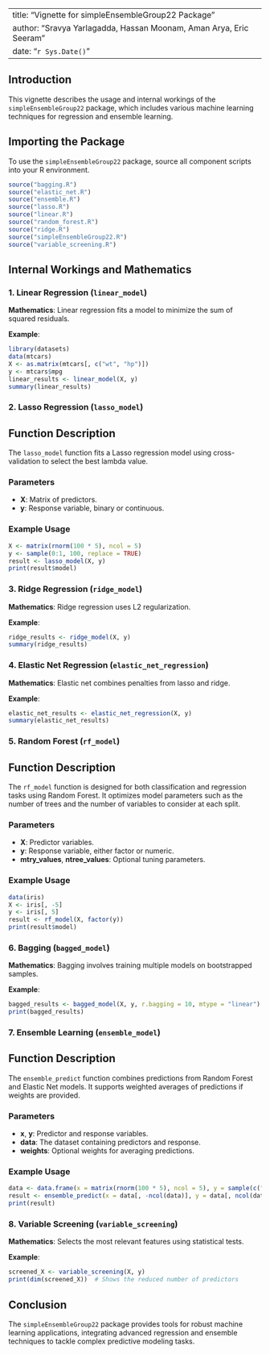 
---
title: "Vignette for simpleEnsembleGroup22 Package"
author: "Sravya Yarlagadda, Hassan Moonam, Aman Arya, Eric Seeram"
date: "`r Sys.Date()`"
---

## Introduction

This vignette describes the usage and internal workings of the `simpleEnsembleGroup22` package, which includes various machine learning techniques for regression and ensemble learning.

## Importing the Package

To use the `simpleEnsembleGroup22` package, source all component scripts into your R environment.

```r
source("bagging.R")
source("elastic_net.R")
source("ensemble.R")
source("lasso.R")
source("linear.R")
source("random_forest.R")
source("ridge.R")
source("simpleEnsembleGroup22.R")
source("variable_screening.R")
```

## Internal Workings and Mathematics

### 1. Linear Regression (`linear_model`)

**Mathematics**: Linear regression fits a model to minimize the sum of squared residuals.

**Example**:

```r
library(datasets)
data(mtcars)
X <- as.matrix(mtcars[, c("wt", "hp")])
y <- mtcars$mpg
linear_results <- linear_model(X, y)
summary(linear_results)
```

### 2. Lasso Regression (`lasso_model`)

## Function Description

The `lasso_model` function fits a Lasso regression model using cross-validation to select the best lambda value.

### Parameters

- **X**: Matrix of predictors.
- **y**: Response variable, binary or continuous.

### Example Usage

```r
X <- matrix(rnorm(100 * 5), ncol = 5)
y <- sample(0:1, 100, replace = TRUE)
result <- lasso_model(X, y)
print(result$model)
```
### 3. Ridge Regression (`ridge_model`)

**Mathematics**: Ridge regression uses L2 regularization.

**Example**:

```r
ridge_results <- ridge_model(X, y)
summary(ridge_results)
```

### 4. Elastic Net Regression (`elastic_net_regression`)

**Mathematics**: Elastic net combines penalties from lasso and ridge.

**Example**:

```r
elastic_net_results <- elastic_net_regression(X, y)
summary(elastic_net_results)
```

### 5. Random Forest (`rf_model`)

## Function Description

The `rf_model` function is designed for both classification and regression tasks using Random Forest. It optimizes model parameters such as the number of trees and the number of variables to consider at each split.

### Parameters

- **X**: Predictor variables.
- **y**: Response variable, either factor or numeric.
- **mtry_values**, **ntree_values**: Optional tuning parameters.

### Example Usage

```r
data(iris)
X <- iris[, -5]
y <- iris[, 5]
result <- rf_model(X, factor(y))
print(result$model)
```

### 6. Bagging (`bagged_model`)

**Mathematics**: Bagging involves training multiple models on bootstrapped samples.

**Example**:

```r
bagged_results <- bagged_model(X, y, r.bagging = 10, mtype = "linear")
print(bagged_results)
```

### 7. Ensemble Learning (`ensemble_model`)

## Function Description

The `ensemble_predict` function combines predictions from Random Forest and Elastic Net models. It supports weighted averages of predictions if weights are provided.

### Parameters

- **x**, **y**: Predictor and response variables.
- **data**: The dataset containing predictors and response.
- **weights**: Optional weights for averaging predictions.

### Example Usage

```r
data <- data.frame(x = matrix(rnorm(100 * 5), ncol = 5), y = sample(c("yes", "no"), 100, replace = TRUE))
result <- ensemble_predict(x = data[, -ncol(data)], y = data[, ncol(data)], data = data)
print(result)
```

### 8. Variable Screening (`variable_screening`)

**Mathematics**: Selects the most relevant features using statistical tests.

**Example**:

```r
screened_X <- variable_screening(X, y)
print(dim(screened_X))  # Shows the reduced number of predictors
```

## Conclusion

The `simpleEnsembleGroup22` package provides tools for robust machine learning applications, integrating advanced regression and ensemble techniques to tackle complex predictive modeling tasks.
